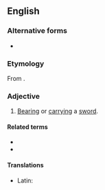 {{also|sword-bearing}}
==English==

===Alternative forms===
* {{l|en|sword-bearing}}

===Etymology===
From {{compound|en|sword|bearing}}.

===Adjective===
{{en-adj|-}}

# [[bearing|Bearing]] or [[carrying]] a [[sword]].

====Related terms====
* {{l|en|swordbearer}}
* {{l|en|sword-bearer}}

====Translations====
{{trans-top|carrying a sword}}
* Latin: {{t|la|ensifer}}
{{trans-mid}}
{{trans-bottom}}